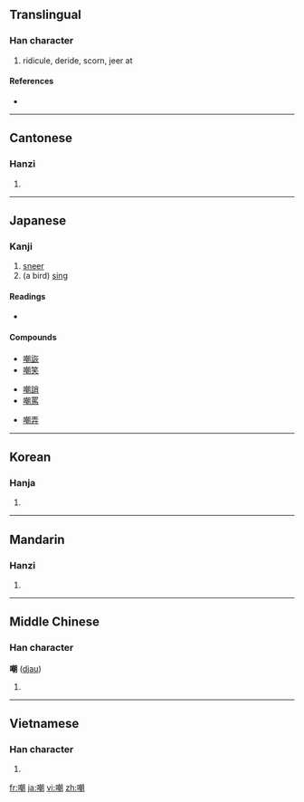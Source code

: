 ==Translingual==

===Han character===
{{Han char|rn=30|rad=口|as=12|sn=15|four=6702<sub>0</sub>|canj=口十十月 (RJJB)}}

# ridicule, deride, scorn, jeer at

====References====
* {{Han ref|kx=0207.080|dkj=04254|dj=0430.060|hdz=10681.100|uh=5632|ud=22066|bh=BC4A|bd=48202}}

----

==Cantonese==

===Hanzi===
{{yue-hanzi|jyut=|y=jaau1}}

# {{defn|Cantonese|sort=口12}}

----

==Japanese==

===Kanji===
{{ja-kanji|grade=uc|rs=口12}}

# [[sneer]]
# (a bird) [[sing]]

====Readings====
* {{ja-readings|goon=[[とう]] (tō)|kanon=[[ちょう]] (chō)|kun=[[あざける]] (azakeru)}}

====Compounds====
{{top4}}
* [[嘲詼]]
* [[嘲笑]]
{{mid4}}
* [[嘲誚]]
* [[嘲罵]]
{{mid4}}
* [[嘲弄]]
{{mid4}}
{{bottom}}

----

==Korean==

===Hanja===
{{ko-hanja|hangeul=조|rv=jo|mr=cho}}

# {{defn|Korean|sort=口12}}

----

==Mandarin==

===Hanzi===
{{cmn-hanzi|pin=[[cháo]] ([[chao2]])|wg=ch'ao<sup>2</sup>}}

# {{defn|Mandarin|sort=口12}}

----

==Middle Chinese==

===Han character===
'''嘲''' ([[djau]])

# {{defn|Middle Chinese|sort=口12}}

----

==Vietnamese==

===Han character===
{{vi-hantu|[[trào]], [[chào]], [[ràu]], [[nhào]], [[rầu]], [[thều]], [[trều]]|rs=口12}}

# {{defn|Vietnamese|sort=口12}}

[[fr:嘲]]
[[ja:嘲]]
[[vi:嘲]]
[[zh:嘲]]